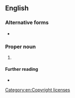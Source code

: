 ==English==

===Alternative forms===
* {{l|en|GFDL}}

===Proper noun===
{{en-proper noun}}

# {{lb|en|computing|copyright}} {{initialism of|en|{{w|GNU Free Documentation License}}}}
#: {{cot|en|GNU AGPL|GNU GPL|GNU LGPL}}

====Further reading====
* {{pedia|GNU Free Documentation License|GNU FDL}}

[[Category:en:Copyright licenses]]